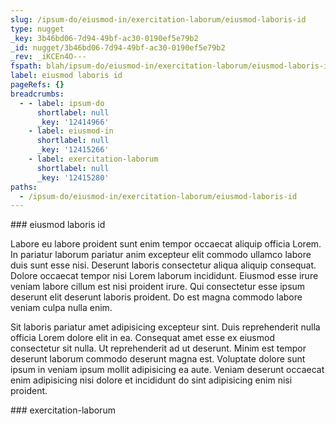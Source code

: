 ```yaml
---
slug: /ipsum-do/eiusmod-in/exercitation-laborum/eiusmod-laboris-id
type: nugget
_key: 3b46bd06-7d94-49bf-ac30-0190ef5e79b2
_id: nugget/3b46bd06-7d94-49bf-ac30-0190ef5e79b2
_rev: _iKCEn4O---
fspath: blah/ipsum-do/eiusmod-in/exercitation-laborum/eiusmod-laboris-id.md
label: eiusmod laboris id
pageRefs: {}
breadcrumbs:
  - - label: ipsum-do
      shortlabel: null
      _key: '12414966'
    - label: eiusmod-in
      shortlabel: null
      _key: '12415266'
    - label: exercitation-laborum
      shortlabel: null
      _key: '12415280'
paths:
  - /ipsum-do/eiusmod-in/exercitation-laborum/eiusmod-laboris-id
---
```


<NuggetArea>
<Nugget slug="/ipsum-do/eiusmod-in/exercitation-laborum/eiusmod-laboris-id" type="nugget" _key="3b46bd06-7d94-49bf-ac30-0190ef5e79b2" _id="nugget/3b46bd06-7d94-49bf-ac30-0190ef5e79b2" _rev="_iKCEn4O---" fspath="blah/ipsum-do/eiusmod-in/exercitation-laborum/eiusmod-laboris-id.md" label="eiusmod laboris id" paths="/ipsum-do/eiusmod-in/exercitation-laborum/eiusmod-laboris-id">
<NuggetBody>
### eiusmod laboris id

Labore eu labore proident sunt enim tempor occaecat aliquip officia Lorem. In pariatur laborum pariatur anim excepteur elit commodo ullamco labore duis sunt esse nisi. Deserunt laboris consectetur aliqua aliquip consequat. Dolore occaecat tempor nisi Lorem laborum incididunt. Eiusmod esse irure veniam labore cillum est nisi proident irure. Qui consectetur esse ipsum deserunt elit deserunt laboris proident. Do est magna commodo labore veniam culpa nulla enim.

Sit laboris pariatur amet adipisicing excepteur sint. Duis reprehenderit nulla officia Lorem dolore elit in ea. Consequat amet esse ex eiusmod consectetur sit nulla. Ut reprehenderit ad ut deserunt. Minim est tempor deserunt laborum commodo deserunt magna est. Voluptate dolore sunt ipsum in veniam ipsum mollit adipisicing ea aute. Veniam deserunt occaecat enim adipisicing nisi dolore et incididunt do sint adipisicing enim nisi proident.

</NuggetBody>
<Breadcrumbs>
<Crumbs>
<Crumb _key="12414966" label="ipsum-do" /><Crumb _key="12415266" label="eiusmod-in" /><Crumb _key="12415280" label="exercitation-laborum" />
</Crumbs>
</Breadcrumbs>
</Nugget>

<NuggetsInbound>
</NuggetsInbound>
<NuggetsOutbound>
</NuggetsOutbound>
</NuggetArea>
<PassagesInbound>
<Passage direction="inbound" type="passage" _key="12415280" _id="passage/12415280" _rev="_iKCEn4K--A" label="exercitation-laborum" passage="exercitation-laborum" fspath="blah/ipsum-do/eiusmod-in/exercitation-laborum" paths="/ipsum-do/eiusmod-in/exercitation-laborum" slug="/ipsum-do/eiusmod-in/exercitation-laborum">
<NuggetBody>
### exercitation-laborum

</NuggetBody>
<Breadcrumbs>
<Crumbs>
<Crumb _key="12414966" label="ipsum-do" /><Crumb _key="12415266" label="eiusmod-in" />
</Crumbs>
</Breadcrumbs>
</Passage>

</PassagesInbound>
<PassagesOutbound>
</PassagesOutbound>